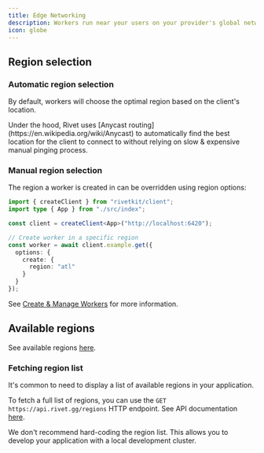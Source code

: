 ```yaml
---
title: Edge Networking
description: Workers run near your users on your provider's global network (if supported).
icon: globe
---
```


## Region selection

### Automatic region selection

By default, workers will choose the optimal region based on the client's location.

<Note>
	Under the hood, Rivet uses [Anycast routing](https://en.wikipedia.org/wiki/Anycast) to automatically find
	the best location for the client to connect to without relying on slow & expensive manual pinging process.
</Note>

### Manual region selection

The region a worker is created in can be overridden using region options:

```typescript client.ts
import { createClient } from "rivetkit/client";
import type { App } from "./src/index";

const client = createClient<App>("http://localhost:6420");

// Create worker in a specific region
const worker = await client.example.get({
  options: {
    create: {
      region: "atl"
    }
  }
});
```

See [Create & Manage Workers](/docs/manage) for more information.

## Available regions

See available regions [here](/docs/regions).

### Fetching region list

It's common to need to display a list of available regions in your application.

To fetch a full list of regions, you can use the `GET https://api.rivet.gg/regions` HTTP endpoint. See API documentation [here](/docs/api/worker/regions/list).

We don't recommend hard-coding the region list. This allows you to develop your application with a local development cluster.
